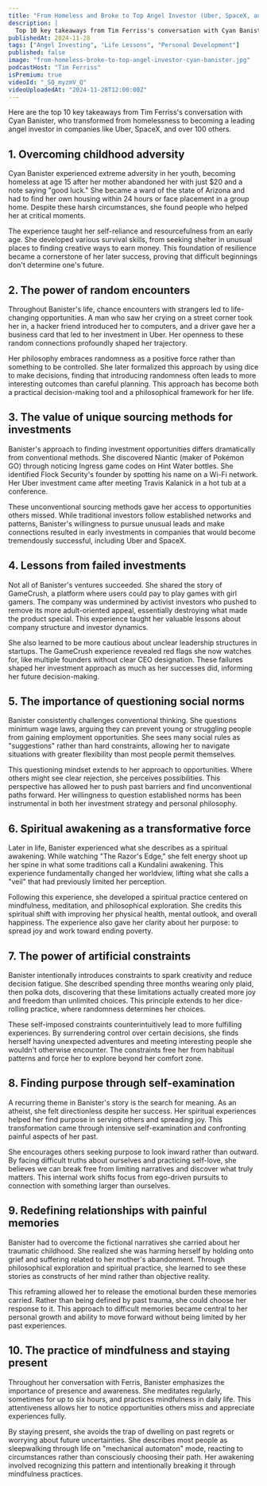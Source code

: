 ```yaml
---
title: "From Homeless and Broke to Top Angel Investor (Uber, SpaceX, and 100+ More) — Cyan Banister"
description: |
  Top 10 key takeaways from Tim Ferriss's conversation with Cyan Banister, who transformed from homelessness to becoming a leading angel investor in companies like Uber, SpaceX, and over 100 others.
publishedAt: 2024-11-28
tags: ["Angel Investing", "Life Lessons", "Personal Development"]
published: false
image: "from-homeless-broke-to-top-angel-investor-cyan-banister.jpg"
podcastHost: "Tim Ferriss"
isPremium: true
videoId: "_SQ_myzmV_Q"
videoUploadedAt: "2024-11-28T12:00:00Z"
---
```



<PodcastSummaryPageLayout frontmatter={frontmatter}>

Here are the top 10 key takeaways from Tim Ferriss's conversation with Cyan Banister, who transformed from homelessness to becoming a leading angel investor in companies like Uber, SpaceX, and over 100 others.

## 1. Overcoming childhood adversity

Cyan Banister experienced extreme adversity in her youth, becoming homeless at age 15 after her mother abandoned her with just $20 and a note saying "good luck." She became a ward of the state of Arizona and had to find her own housing within 24 hours or face placement in a group home. Despite these harsh circumstances, she found people who helped her at critical moments.

The experience taught her self-reliance and resourcefulness from an early age. She developed various survival skills, from seeking shelter in unusual places to finding creative ways to earn money. This foundation of resilience became a cornerstone of her later success, proving that difficult beginnings don't determine one's future.

## 2. The power of random encounters

Throughout Banister's life, chance encounters with strangers led to life-changing opportunities. A man who saw her crying on a street corner took her in, a hacker friend introduced her to computers, and a driver gave her a business card that led to her investment in Uber. Her openness to these random connections profoundly shaped her trajectory.

Her philosophy embraces randomness as a positive force rather than something to be controlled. She later formalized this approach by using dice to make decisions, finding that introducing randomness often leads to more interesting outcomes than careful planning. This approach has become both a practical decision-making tool and a philosophical framework for her life.

## 3. The value of unique sourcing methods for investments

Banister's approach to finding investment opportunities differs dramatically from conventional methods. She discovered Niantic (maker of Pokémon GO) through noticing Ingress game codes on Hint Water bottles. She identified Flock Security's founder by spotting his name on a Wi-Fi network. Her Uber investment came after meeting Travis Kalanick in a hot tub at a conference.

These unconventional sourcing methods gave her access to opportunities others missed. While traditional investors follow established networks and patterns, Banister's willingness to pursue unusual leads and make connections resulted in early investments in companies that would become tremendously successful, including Uber and SpaceX.

## 4. Lessons from failed investments

Not all of Banister's ventures succeeded. She shared the story of GameCrush, a platform where users could pay to play games with girl gamers. The company was undermined by activist investors who pushed to remove its more adult-oriented appeal, essentially destroying what made the product special. This experience taught her valuable lessons about company structure and investor dynamics.

She also learned to be more cautious about unclear leadership structures in startups. The GameCrush experience revealed red flags she now watches for, like multiple founders without clear CEO designation. These failures shaped her investment approach as much as her successes did, informing her future decision-making.

## 5. The importance of questioning social norms

Banister consistently challenges conventional thinking. She questions minimum wage laws, arguing they can prevent young or struggling people from gaining employment opportunities. She sees many social rules as "suggestions" rather than hard constraints, allowing her to navigate situations with greater flexibility than most people permit themselves.

This questioning mindset extends to her approach to opportunities. Where others might see clear rejection, she perceives possibilities. This perspective has allowed her to push past barriers and find unconventional paths forward. Her willingness to question established norms has been instrumental in both her investment strategy and personal philosophy.

## 6. Spiritual awakening as a transformative force

Later in life, Banister experienced what she describes as a spiritual awakening. While watching "The Razor's Edge," she felt energy shoot up her spine in what some traditions call a Kundalini awakening. This experience fundamentally changed her worldview, lifting what she calls a "veil" that had previously limited her perception.

Following this experience, she developed a spiritual practice centered on mindfulness, meditation, and philosophical exploration. She credits this spiritual shift with improving her physical health, mental outlook, and overall happiness. The experience also gave her clarity about her purpose: to spread joy and work toward ending poverty.

## 7. The power of artificial constraints

Banister intentionally introduces constraints to spark creativity and reduce decision fatigue. She described spending three months wearing only plaid, then polka dots, discovering that these limitations actually created more joy and freedom than unlimited choices. This principle extends to her dice-rolling practice, where randomness determines her choices.

These self-imposed constraints counterintuitively lead to more fulfilling experiences. By surrendering control over certain decisions, she finds herself having unexpected adventures and meeting interesting people she wouldn't otherwise encounter. The constraints free her from habitual patterns and force her to explore beyond her comfort zone.

## 8. Finding purpose through self-examination

A recurring theme in Banister's story is the search for meaning. As an atheist, she felt directionless despite her success. Her spiritual experiences helped her find purpose in serving others and spreading joy. This transformation came through intensive self-examination and confronting painful aspects of her past.

She encourages others seeking purpose to look inward rather than outward. By facing difficult truths about ourselves and practicing self-love, she believes we can break free from limiting narratives and discover what truly matters. This internal work shifts focus from ego-driven pursuits to connection with something larger than ourselves.

## 9. Redefining relationships with painful memories

Banister had to overcome the fictional narratives she carried about her traumatic childhood. She realized she was harming herself by holding onto grief and suffering related to her mother's abandonment. Through philosophical exploration and spiritual practice, she learned to see these stories as constructs of her mind rather than objective reality.

This reframing allowed her to release the emotional burden these memories carried. Rather than being defined by past trauma, she could choose her response to it. This approach to difficult memories became central to her personal growth and ability to move forward without being limited by her past experiences.

## 10. The practice of mindfulness and staying present

Throughout her conversation with Ferris, Banister emphasizes the importance of presence and awareness. She meditates regularly, sometimes for up to six hours, and practices mindfulness in daily life. This attentiveness allows her to notice opportunities others miss and appreciate experiences fully.

By staying present, she avoids the trap of dwelling on past regrets or worrying about future uncertainties. She describes most people as sleepwalking through life on "mechanical automaton" mode, reacting to circumstances rather than consciously choosing their path. Her awakening involved recognizing this pattern and intentionally breaking it through mindfulness practices.

</PodcastSummaryPageLayout>
